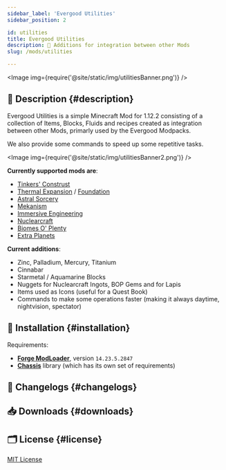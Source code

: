 ```yaml
---
sidebar_label: 'Evergood Utilities'
sidebar_position: 2

id: utilities
title: Evergood Utilities
description: 🔮 Additions for integration between other Mods
slug: /mods/utilities

---
```


<head>
    <meta content="Evergood Utilities" property="og:title" />
    <meta content="Evergood Team" property="og:site_name" />
    <meta content="🔮 A collection of Items, Blocks, Fluids and recipes created as integration between other Mods, primarly used by Evergood Modpacks" property="og:description" />
    <meta content="https://evergoodteam.github.io/docs/mods/utilities" property="og:url" />
    <meta content="https://evergoodteam.github.io/img/utilitiesIcon.png" property="og:image" />
    <meta content="#9500ff" data-react-helmet="true" name="theme-color" />
    <meta name="twitter:card" content="app" />
</head>



<Image img={require('@site/static/img/utilitiesBanner.png')} />


## 📑 Description {#description}

Evergood Utilities is a simple Minecraft Mod for 1.12.2 consisting of a collection of Items, Blocks, Fluids and recipes created as integration between other Mods, primarly used by the Evergood Modpacks.

We also provide some commands to speed up some repetitive tasks.

<Image img={require('@site/static/img/utilitiesBanner2.png')} /><br />

**Currently supported mods are**:

- [Tinkers' Construst](https://www.curseforge.com/minecraft/mc-mods/tinkers-construct)
- [Thermal Expansion](https://www.curseforge.com/minecraft/mc-mods/thermal-expansion) / [Foundation](https://www.curseforge.com/minecraft/mc-mods/thermal-foundation)
- [Astral Sorcery](https://www.curseforge.com/minecraft/mc-mods/astral-sorcery)
- [Mekanism](https://www.curseforge.com/minecraft/mc-mods/mekanism)
- [Immersive Engineering](https://www.curseforge.com/minecraft/mc-mods/immersive-engineering)
- [Nuclearcraft](https://www.curseforge.com/minecraft/mc-mods/nuclearcraft-mod)
- [Biomes O' Plenty](https://www.curseforge.com/minecraft/mc-mods/biomes-o-plenty)
- [Extra Planets](https://www.curseforge.com/minecraft/mc-mods/extraplanets)

**Current additions**:

- Zinc, Palladium, Mercury, Titanium
- Cinnabar
- Starmetal / Aquamarine Blocks
- Nuggets for Nuclearcraft Ingots, BOP Gems and for Lapis
- Items used as Icons (useful for a Quest Book)
- Commands to make some operations faster (making it always daytime, nightvision, spectator)


<!--
## 🖊️ Translations [![](https://badges.crowdin.net//localized.svg)](https://crowdin.com/project/) {#translations}

You can contribute to the mod's translation in other languages over at [**Crowdin**](https://crowdin.com/project/)!
-->

## 🔧 Installation {#installation}

Requirements:
- [**Forge ModLoader**](https://files.minecraftforge.net/net/minecraftforge/forge/index_1.12.2.html), version `14.23.5.2847`
- [**Chassis**](./chassis.mdx) library (which has its own set of requirements)

## 📰 Changelogs {#changelogs}

<Changelog project = "utilities" version= "0.1.1"></Changelog>

## 📥 Downloads {#downloads}

<Download type ="mc-mods" project = "evergoodutilities"></Download>

## 🗂️ License {#license}

[MIT License](https://github.com/EvergoodTeam/EvergoodUtilities/blob/main/LICENSE)